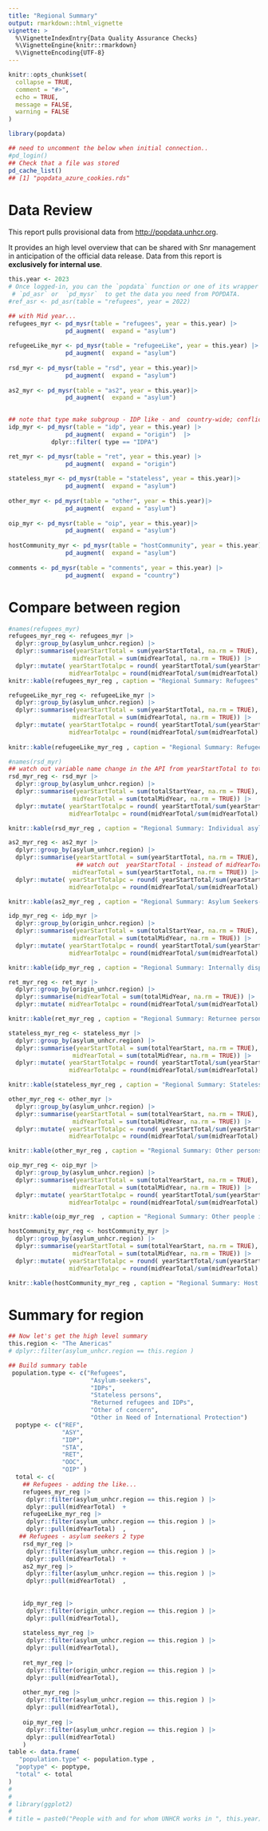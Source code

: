```yaml
---
title: "Regional Summary"
output: rmarkdown::html_vignette
vignette: >
  %\VignetteIndexEntry{Data Quality Assurance Checks}
  %\VignetteEngine{knitr::rmarkdown}
  %\VignetteEncoding{UTF-8}
---
```


```r
knitr::opts_chunk$set(
  collapse = TRUE,
  comment = "#>",
  echo = TRUE, 
  message = FALSE, 
  warning = FALSE
)
```


```r
library(popdata)

## need to uncomment the below when initial connection..
#pd_login()
## Check that a file was stored
pd_cache_list()
## [1] "popdata_azure_cookies.rds"
```

# Data Review

This report pulls provisional data from [http://popdata.unhcr.org](http://popdata.unhcr.org).

It provides an high level overview that can be shared with Snr management in anticipation of the official data release. Data from this report is __exclusively for internal use__.


```r

this.year <- 2023
# Once logged-in, you can the `popdata` function or one of its wrapper
 # `pd_asr` or  `pd_mysr`  to get the data you need from POPDATA.
#ref_asr <- pd_asr(table = "refugees", year = 2022) 

## with Mid year... 
refugees_myr <- pd_mysr(table = "refugees", year = this.year) |>
                pd_augment(  expand = "asylum")  
            
refugeeLike_myr <- pd_mysr(table = "refugeeLike", year = this.year) |>
                pd_augment(  expand = "asylum")  
                
rsd_myr <- pd_mysr(table = "rsd", year = this.year)|>
                pd_augment(  expand = "asylum") 
                
as2_myr <- pd_mysr(table = "as2", year = this.year)|>
                pd_augment(  expand = "asylum")  
                

## note that type make subgroup - IDP like - and  country-wide; conflict-induced only) 
idp_myr <- pd_mysr(table = "idp", year = this.year) |>
                pd_augment(  expand = "origin")  |>
            dplyr::filter( type == "IDPA")

ret_myr <- pd_mysr(table = "ret", year = this.year) |>
                pd_augment(  expand = "origin")  
                
stateless_myr <- pd_mysr(table = "stateless", year = this.year)|>
                pd_augment(  expand = "asylum")  
                
other_myr <- pd_mysr(table = "other", year = this.year)|>
                pd_augment(  expand = "asylum")  
                
oip_myr <- pd_mysr(table = "oip", year = this.year)|>
                pd_augment(  expand = "asylum")  
                
hostCommunity_myr <- pd_mysr(table = "hostCommunity", year = this.year) |>
                pd_augment(  expand = "asylum")  
                
comments <- pd_mysr(table = "comments", year = this.year) |>
                pd_augment(  expand = "country")  
```

# Compare between region

```r
#names(refugees_myr)
refugees_myr_reg <- refugees_myr |>
  dplyr::group_by(asylum_unhcr.region) |>
  dplyr::summarise(yearStartTotal = sum(yearStartTotal, na.rm = TRUE),
                  midYearTotal = sum(midYearTotal, na.rm = TRUE)) |>
  dplyr::mutate( yearStartTotalpc = round( yearStartTotal/sum(yearStartTotal) *100, 1),
                 midYearTotalpc = round(midYearTotal/sum(midYearTotal) *100, 1))
knitr::kable(refugees_myr_reg , caption = "Regional Summary: Refugees" )
```


```r
refugeeLike_myr_reg <- refugeeLike_myr |>
  dplyr::group_by(asylum_unhcr.region) |>
  dplyr::summarise(yearStartTotal = sum(yearStartTotal, na.rm = TRUE),
                  midYearTotal = sum(midYearTotal, na.rm = TRUE)) |>
  dplyr::mutate( yearStartTotalpc = round( yearStartTotal/sum(yearStartTotal) *100, 1),
                 midYearTotalpc = round(midYearTotal/sum(midYearTotal) *100, 1))
 
knitr::kable(refugeeLike_myr_reg , caption = "Regional Summary: Refugees-Like" )
```


```r

#names(rsd_myr)
## watch out variable name change in the API from yearStartTotal to totalStartYear
rsd_myr_reg <- rsd_myr |>
  dplyr::group_by(asylum_unhcr.region) |>
  dplyr::summarise(yearStartTotal = sum(totalStartYear, na.rm = TRUE),
                  midYearTotal = sum(totalMidYear, na.rm = TRUE)) |>
  dplyr::mutate( yearStartTotalpc = round( yearStartTotal/sum(yearStartTotal) *100, 1),
                 midYearTotalpc = round(midYearTotal/sum(midYearTotal) *100, 1))            

knitr::kable(rsd_myr_reg , caption = "Regional Summary: Individual asylum applications" )
```


```r
as2_myr_reg <- as2_myr |>
  dplyr::group_by(asylum_unhcr.region) |>
  dplyr::summarise(yearStartTotal = sum(yearStartTotal, na.rm = TRUE),
                   ## watch out  yearStartTotal - instead of midYearToral
                  midYearTotal = sum(yearStartTotal, na.rm = TRUE)) |>
  dplyr::mutate( yearStartTotalpc = round( yearStartTotal/sum(yearStartTotal) *100, 1),
                 midYearTotalpc = round(midYearTotal/sum(midYearTotal) *100, 1))            

knitr::kable(as2_myr_reg , caption = "Regional Summary: Asylum Seekers-RSD not required" )
```




```r

idp_myr_reg <- idp_myr |>
  dplyr::group_by(origin_unhcr.region) |>
  dplyr::summarise(yearStartTotal = sum(totalStartYear, na.rm = TRUE),
                  midYearTotal = sum(totalMidYear, na.rm = TRUE)) |> 
  dplyr::mutate( yearStartTotalpc = round( yearStartTotal/sum(yearStartTotal) *100, 1),
                 midYearTotalpc = round(midYearTotal/sum(midYearTotal) *100, 1)) 

knitr::kable(idp_myr_reg , caption = "Regional Summary: Internally displaced persons (IDPs)" )
```


```r

ret_myr_reg <- ret_myr |>
  dplyr::group_by(origin_unhcr.region) |>
  dplyr::summarise(midYearTotal = sum(totalMidYear, na.rm = TRUE)) |> 
  dplyr::mutate( midYearTotalpc = round(midYearTotal/sum(midYearTotal) *100, 1)) 

knitr::kable(ret_myr_reg , caption = "Regional Summary: Returnee persons" )
```


```r

stateless_myr_reg <- stateless_myr |>
  dplyr::group_by(asylum_unhcr.region) |>
  dplyr::summarise(yearStartTotal = sum(totalYearStart, na.rm = TRUE),
                  midYearTotal = sum(totalMidYear, na.rm = TRUE)) |>
  dplyr::mutate( yearStartTotalpc = round( yearStartTotal/sum(yearStartTotal) *100, 1),
                 midYearTotalpc = round(midYearTotal/sum(midYearTotal) *100, 1)) 

knitr::kable(stateless_myr_reg , caption = "Regional Summary: Stateless persons" )
```


```r
other_myr_reg <- other_myr |>
  dplyr::group_by(asylum_unhcr.region) |>
  dplyr::summarise(yearStartTotal = sum(totalYearStart, na.rm = TRUE),
                  midYearTotal = sum(totalMidYear, na.rm = TRUE)) |>
  dplyr::mutate( yearStartTotalpc = round( yearStartTotal/sum(yearStartTotal) *100, 1),
                 midYearTotalpc = round(midYearTotal/sum(midYearTotal) *100, 1)) 

knitr::kable(other_myr_reg , caption = "Regional Summary: Other persons of concern to UNHCR" )
```


```r
oip_myr_reg <- oip_myr |>
  dplyr::group_by(asylum_unhcr.region) |>
  dplyr::summarise(yearStartTotal = sum(totalYearStart, na.rm = TRUE),
                  midYearTotal = sum(totalMidYear, na.rm = TRUE)) |>
  dplyr::mutate( yearStartTotalpc = round( yearStartTotal/sum(yearStartTotal) *100, 1),
                 midYearTotalpc = round(midYearTotal/sum(midYearTotal) *100, 1)) 

knitr::kable(oip_myr_reg  , caption = "Regional Summary: Other people in need of international protection" )
```


```r
hostCommunity_myr_reg <- hostCommunity_myr |>
  dplyr::group_by(asylum_unhcr.region) |>
  dplyr::summarise(yearStartTotal = sum(totalYearStart, na.rm = TRUE),
                  midYearTotal = sum(totalMidYear, na.rm = TRUE)) |>
  dplyr::mutate( yearStartTotalpc = round( yearStartTotal/sum(yearStartTotal) *100, 1),
                 midYearTotalpc = round(midYearTotal/sum(midYearTotal) *100, 1))  

knitr::kable(hostCommunity_myr_reg , caption = "Regional Summary: Host Community" )
```


# Summary for region

```r
## Now let's get the high level summary  
this.region <- "The Americas"
# dplyr::filter(asylum_unhcr.region == this.region )

## Build summary table
 population.type <- c("Refugees",
                       "Asylum-seekers", 
                       "IDPs",
                       "Stateless persons",
                       "Returned refugees and IDPs",
                       "Other of concern",
                       "Other in Need of International Protection")
  poptype <- c("REF",
               "ASY", 
               "IDP",
               "STA", 
               "RET",
               "OOC",
               "OIP" )
  total <- c( 
    ## Refugees - adding the like... 
    refugees_myr_reg |>
     dplyr::filter(asylum_unhcr.region == this.region ) |>
     dplyr::pull(midYearTotal)  +
    refugeeLike_myr_reg |>
     dplyr::filter(asylum_unhcr.region == this.region ) |>
     dplyr::pull(midYearTotal)  ,
   ## Refugees - asylum seekers 2 type
    rsd_myr_reg |>
     dplyr::filter(asylum_unhcr.region == this.region ) |>
     dplyr::pull(midYearTotal)  +
    as2_myr_reg |>
     dplyr::filter(asylum_unhcr.region == this.region ) |>
     dplyr::pull(midYearTotal)  ,
   
   
    idp_myr_reg |>
     dplyr::filter(origin_unhcr.region == this.region ) |>
     dplyr::pull(midYearTotal),
    
    stateless_myr_reg |>
     dplyr::filter(asylum_unhcr.region == this.region ) |>
     dplyr::pull(midYearTotal),
    
    ret_myr_reg |>
     dplyr::filter(origin_unhcr.region == this.region ) |>
     dplyr::pull(midYearTotal),
     
    other_myr_reg |>
     dplyr::filter(asylum_unhcr.region == this.region ) |>
     dplyr::pull(midYearTotal),
    
    oip_myr_reg |>
     dplyr::filter(asylum_unhcr.region == this.region ) |>
     dplyr::pull(midYearTotal) 
    )
table <- data.frame( 
   "population.type" <- population.type ,
  "poptype" <- poptype,
  "total" <- total 
)
# 
# 
# library(ggplot2)
# 
# title = paste0("People with and for whom UNHCR works in ", this.year)


```


